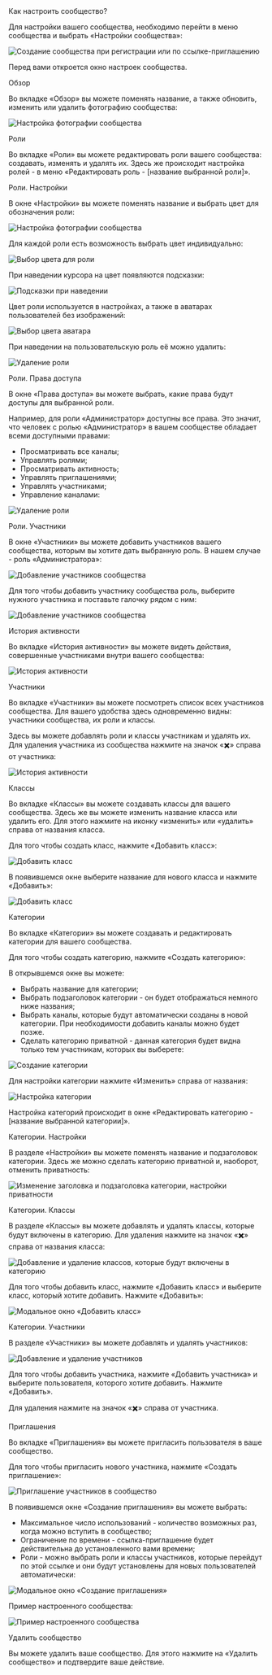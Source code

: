 
<AnchorHeading type="h1" id="community-settings">
  Как настроить сообщество?
</AnchorHeading>

Для настройки вашего сообщества, необходимо перейти в меню сообщества и выбрать «Настройки сообщества»:

<Image
  width={364}
  height={627}
  src="/assets/markdown/community/add-community.jpeg"
  alt="Создание сообщества при регистрации или по ссылке-приглашению"
/>

Перед вами откроется окно настроек сообщества.

<AnchorHeading type="h2" id="review">
  Обзор
</AnchorHeading>

Во вкладке «Обзор» вы можете поменять название, а также обновить, изменить или удалить фотографию сообщества:

<Image
  width={960}
  height={372}
  src="/assets/markdown/community/upload-community-image.jpg"
  alt="Настройка фотографии сообщества"
  noRatio
/>

<AnchorHeading type="h2" id="roles">
  Роли
</AnchorHeading>

Во вкладке «Роли» вы можете редактировать роли вашего сообщества: создавать, изменять и удалять их. Здесь же происходит настройка ролей - в меню «Редактировать роль - [название выбранной роли]».

<AnchorHeading type="h3" id="roles-settings">
  Роли. Настройки
</AnchorHeading>

В окне «Настройки» вы можете поменять название и выбрать цвет для обозначения роли:

<Image
  width={960}
  height={419}
  src="/assets/markdown/community/role-settings.jpg"
  alt="Настройка фотографии сообщества"
  noRatio
/>

Для каждой роли есть возможность выбрать цвет индивидуально:

<Image
  width={960}
  height={108}
  src="/assets/markdown/community/choose-role-color.jpg"
  alt="Выбор цвета для роли"
  noRatio
/>

При наведении курсора на цвет появляются подсказки:

<Image
  width={960}
  height={137}
  src="/assets/markdown/community/color-clues.jpg"
  alt="Подсказки при наведении"
  noRatio
/>

Цвет роли используется в настройках, а также в аватарах пользователей без изображений:

<Image
  width={960}
  height={149}
  src="/assets/markdown/community/choose-icon-color.jpg"
  alt="Выбор цвета аватара"
  noRatio
/>

При наведении на пользовательскую роль её можно удалить:

<Image
  width={960}
  height={75}
  src="/assets/markdown/community/delete-role.jpg"
  alt="Удаление роли"
  noRatio
/>

<AnchorHeading type="h3" id="roles-access-rights">
  Роли. Права доступа
</AnchorHeading>

В окне «Права доступа» вы можете выбрать, какие права будут доступы для выбранной роли.

Например, для роли «Администратор» доступны все права. Это значит, что человек с ролью «Администратор» в вашем сообществе обладает всеми доступными правами:

- Просматривать все каналы;
- Управлять ролями;
- Просматривать активность;
- Управлять приглашениями;
- Управлять участниками;
- Управление каналами:

<Image
  width={960}
  height={540}
  src="/assets/markdown/community/access-rights.jpg"
  alt="Удаление роли"
  noRatio
/>

<AnchorHeading type="h3" id="roles-members">
  Роли. Участники
</AnchorHeading>

В окне «Участники» вы можете добавить участников вашего сообщества, которым вы хотите дать выбранную роль. В нашем случае - роль «Администратора»:

<Image
  width={960}
  height={451}
  src="/assets/markdown/community/roles-members.jpg"
  alt="Добавление участников сообщества"
  noRatio
/>

Для того чтобы добавить участнику сообщества роль, выберите нужного участника и поставьте галочку рядом с ним:

<Image
  width={521}
  height={397}
  src="/assets/markdown/community/add-member-modal.png"
  alt="Добавление участников сообщества"
/>

<AnchorHeading type="h2" id="activity-history">
  История активности
</AnchorHeading>

Во вкладке «История активности» вы можете видеть действия, совершенные участниками внутри вашего сообщества:

<Image
  width={960}
  height={438}
  src="/assets/markdown/community/activity-history.jpg"
  alt="История активности"
  noRatio
/>

<AnchorHeading type="h2" id="members">
  Участники
</AnchorHeading>

Во вкладке «Участники» вы можете посмотреть список всех участников сообщества. Для вашего удобства здесь одновременно видны: участники сообщества, их роли и классы.

Здесь вы можете добавлять роли и классы участникам и удалять их. Для удаления участника из сообщества нажмите на значок «✖️» справа от участника:

<Image
  width={960}
  height={540}
  src="/assets/markdown/community/users.jpg"
  alt="История активности"
  noRatio
/>

<AnchorHeading type="h2" id="classes">
  Классы
</AnchorHeading>

Во вкладке «Классы» вы можете создавать классы для вашего сообщества. Здесь же вы можете изменить название класса или удалить его. Для этого нажмите на иконку «изменить» или «удалить» справа от названия класса.

Для того чтобы создать класс, нажмите «Добавить класс»:

<Image
  width={960}
  height={393}
  src="/assets/markdown/community/add-class.jpg"
  alt="Добавить класс"
  noRatio
/>

В появившемся окне выберите название для нового класса и нажмите «Добавить»:

<Image
  width={521}
  height={212}
  src="/assets/markdown/community/add-class-modal.png"
  alt="Добавить класс"
  noRatio
/>

<AnchorHeading type="h2" id="categories">
  Категории
</AnchorHeading>

Во вкладке «Категории» вы можете создавать и редактировать категории для вашего сообщества.

Для того чтобы создать категорию, нажмите «Создать категорию»:

В открывшемся окне вы можете:

- Выбрать название для категории;
- Выбрать подзаголовок категории - он будет отображаться немного ниже названия;
- Выбрать каналы, которые будут автоматически созданы в новой категории. При необходимости добавить каналы можно будет позже.
- Сделать категорию приватной - данная категория будет видна только тем участникам, которых вы выберете:

<Image
  width={467}
  height={613}
  src="/assets/markdown/community/add-category-modal.png"
  alt="Создание категории"
/>

Для настройки категории нажмите «Изменить» справа от названия:

<Image
  width={960}
  height={438}
  src="/assets/markdown/community/category-settings.jpg"
  alt="Настройка категории"
  noRatio
/>

Настройка категорий происходит в окне «Редактировать категорию - [название выбранной категории]».

<AnchorHeading type="h3" id="category-settings">
  Категории. Настройки
</AnchorHeading>

В разделе «Настройки» вы можете поменять название и подзаголовок категории. Здесь же можно сделать категорию приватной и, наоборот, отменить приватность:

<Image
  width={960}
  height={393}
  src="/assets/markdown/community/private-category-settings.jpg"
  alt="Изменение заголовка и подзаголовка категории, настройки приватности"
  noRatio
/>

<AnchorHeading type="h3" id="category-classes">
  Категории. Классы
</AnchorHeading>

В разделе «Классы» вы можете добавлять и удалять классы, которые будут включены в категорию. Для удаления нажмите на значок «✖️» справа от названия класса:

<Image
  width={900}
  height={368}
  src="/assets/markdown/community/category-classes-settings.jpg"
  alt="Добавление и удаление классов, которые будут включены в категорию"
  noRatio
/>

Для того чтобы добавить класс, нажмите «Добавить класс» и выберите класс, который хотите добавить. Нажмите «Добавить»:

<Image
  width={521}
  height={325}
  src="/assets/markdown/community/add-classes-modal.png"
  alt="Модальное окно «Добавить класс»"
  noRatio
/>

<AnchorHeading type="h3" id="category-members">
  Категории. Участники
</AnchorHeading>

В разделе «Участники» вы можете добавлять и удалять участников:

<Image
  width={960}
  height={477}
  src="/assets/markdown/community/category-members.jpg"
  alt="Добавление и удаление участников"
  noRatio
/>

Для того чтобы добавить участника, нажмите «Добавить участника» и выберите пользователя, которого хотите добавить. Нажмите «Добавить».

Для удаления нажмите на значок «✖️» справа от участника.

<AnchorHeading type="h2" id="invitations">
  Приглашения
</AnchorHeading>

Во вкладке «Приглашения» вы можете пригласить пользователя в ваше сообщество.

Для того чтобы пригласить нового участника, нажмите «Создать приглашение»:

<Image
  width={960}
  height={420}
  src="/assets/markdown/community/invitations.jpg"
  alt="Приглашение участников в сообщество"
  noRatio
/>

В появившемся окне «Создание приглашения» вы можете выбрать:

- Максимальное число использований - количество возможных раз, когда можно вступить в сообщество;
- Ограничение по времени - ссылка-приглашение будет действительна до установленного вами времени;
- Роли - можно выбрать роли и классы участников, которые перейдут по этой ссылке и они будут установлены для новых пользователей автоматически:

<Image
  width={521}
  height={388}
  src="/assets/markdown/community/add-invitation-modal.png"
  alt="Модальное окно «Создание приглашения»"
  noRatio
/>

<AnchorHeading type="h3" id="community-home">
  Пример настроенного сообщества:
</AnchorHeading>

<Image
  width={960}
  height={540}
  src="/assets/markdown/community/community-home.jpg"
  alt="Пример настроенного сообщества"
  noRatio
/>

<AnchorHeading type="h2" id="delete-community">
  Удалить сообщество
</AnchorHeading>

Вы можете удалить ваше сообщество. Для этого нажмите на «Удалить сообщество» и подтвердите ваше действие.
